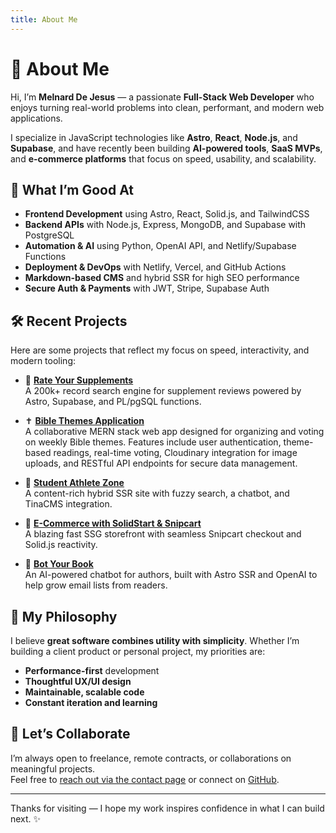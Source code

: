 ```yaml
---
title: About Me
---
```


# 👋 About Me

Hi, I’m **Melnard De Jesus** — a passionate **Full-Stack Web Developer** who enjoys turning real-world problems into clean, performant, and modern web applications.

I specialize in JavaScript technologies like **Astro**, **React**, **Node.js**, and **Supabase**, and have recently been building **AI-powered tools**, **SaaS MVPs**, and **e-commerce platforms** that focus on speed, usability, and scalability.

## 🧠 What I’m Good At

- **Frontend Development** using Astro, React, Solid.js, and TailwindCSS
- **Backend APIs** with Node.js, Express, MongoDB, and Supabase with PostgreSQL
- **Automation & AI** using Python, OpenAI API, and Netlify/Supabase Functions
- **Deployment & DevOps** with Netlify, Vercel, and GitHub Actions
- **Markdown-based CMS** and hybrid SSR for high SEO performance
- **Secure Auth & Payments** with JWT, Stripe, Supabase Auth

## 🛠 Recent Projects

Here are some projects that reflect my focus on speed, interactivity, and modern tooling:

- 💊 [**Rate Your Supplements**](https://rateyoursupplements.com/)  
  A 200k+ record search engine for supplement reviews powered by Astro, Supabase, and PL/pgSQL functions.

- ✝️ [**Bible Themes Application**](#)  
  A collaborative MERN stack web app designed for organizing and voting on weekly Bible themes. Features include user authentication, theme-based readings, real-time voting, Cloudinary integration for image uploads, and RESTful API endpoints for secure data management.
- 🧠 [**Student Athlete Zone**](https://studentathletezone.com/)  
  A content-rich hybrid SSR site with fuzzy search, a chatbot, and TinaCMS integration.

- 🛒 [**E-Commerce with SolidStart & Snipcart**](/projects/author-ecommerce)  
  A blazing fast SSG storefront with seamless Snipcart checkout and Solid.js reactivity.

- 📘 [**Bot Your Book**](https://botyourbook.com/)  
  An AI-powered chatbot for authors, built with Astro SSR and OpenAI to help grow email lists from readers.

## 🚀 My Philosophy

I believe **great software combines utility with simplicity**. Whether I’m building a client product or personal project, my priorities are:

- **Performance-first** development
- **Thoughtful UX/UI design**
- **Maintainable, scalable code**
- **Constant iteration and learning**

## 🤝 Let’s Collaborate

I’m always open to freelance, remote contracts, or collaborations on meaningful projects.  
Feel free to [reach out via the contact page](/contact) or connect on [GitHub](https://github.com/mdejesus23).

---

Thanks for visiting — I hope my work inspires confidence in what I can build next. ✨
